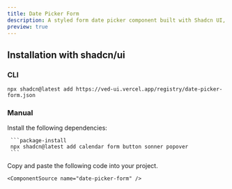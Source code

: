 ```yaml
---
title: Date Picker Form
description: A styled form date picker component built with Shadcn UI, using Zod for schema validation and React Hook Form for form management.
preview: true
---
```


<ComponentTabs name="date-picker-form" />

## Installation with shadcn/ui

### CLI

```package-install
npx shadcn@latest add https://ved-ui.vercel.app/registry/date-picker-form.json
```

### Manual

<Steps>
  <Step>
     Install the following dependencies:

     ```package-install
     npx shadcn@latest add calendar form button sonner popover
     ```

  </Step>
  <Step>
    Copy and paste the following code into your project.

    <ComponentSource name="date-picker-form" />

  </Step>
</Steps>
